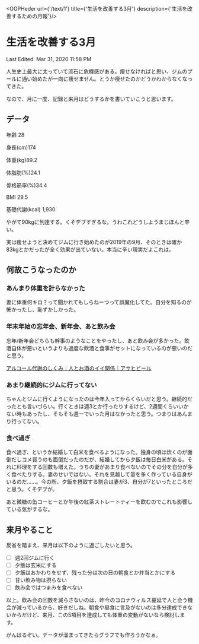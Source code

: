 
<OGPHeder url={'/text/1'} title={'生活を改善する3月'} description={'生活を改善するための月報'}/>

# 生活を改善する3月

Last Edited: Mar 31, 2020 11:58 PM

人生史上最大に太っていて流石に危機感がある。痩せなければと思い、ジムのプールに通い始めたが一向に痩せません。とうか痩せたのかどうかわからなくなってきた。

なので、月に一度、記録と来月はどうするかを書いていこうと思います。

## データ

年齢 28

身長(cm)174 

体重(kg)89.2

体脂肪(%)24.1

骨格筋率(%)34.4

BMI 29.5

基礎代謝(kcal) 1,930

やがて90kgに到達する。くそデブすぎるな。うわこれどうしようまじほんと辛い。

実は痩せようと決めてジムに行き始めたのが2019年の9月、そのときは確か83kgとかだったが全く効果が出ていない。本当に辛い現実だよこれは。

## 何故こうなったのか

### あんまり体重を計らなかった

妻に体重何キロ？って聞かれてもしらねーつって誤魔化してた。自分を知るのが怖かったし、恥ずかしかった。

### 年末年始の忘年会、新年会、あと飲み会

忘年/新年会どちらも幹事のようなことをやったし、あと飲み会が多かった。飲酒自体が悪いというよりも過度な飲酒と食事がセットになっているのが悪いのだと思う。

[アルコール代謝のしくみ｜人とお酒のイイ関係｜アサヒビール](https://www.asahibeer.co.jp/csr/tekisei/health/action.html)

### あまり継続的にジムに行ってない

ちゃんとジムに行くようになったのは今年入ってからくらいだと思う。継続的だったとも言いづらい。行くときは週3とか行ったりするけど、2週間くらいいかない時もあったし、そもそも週一でいった月はなかったと思う。つまりはあんまり行ってない。

### 食べ過ぎ

食べ過ぎ、というか結婚して白米を食べるようになった。独身の頃は炊くのが面倒だしコメ買うのも面倒だったのだが、結婚してから夕飯は毎日白米がある。それに料理をする回数も増えた。うちの妻があまり食べないのでその分を自分が多く食べたりする。妻のせいではない。それを見越して量を多く作っている自身がいるのだ......。今の所、夕飯を摂取する割合は妻が3、自分が7といったところだと思う。くそデブが。

あと微糖の缶コーヒーとか午後の紅茶ストレートティーを飲むのでこれも影響している気がするな。

## 来月やること

反省を踏まえ、来月は以下のように過ごしたいと思う。

- [ ]  週2回ジムに行く
- [ ]  夕飯は玄米にする
- [ ]  夕飯はおかわりをせず、残った分は次の日の朝食とか弁当とかにする
- [ ]  甘い飲み物は摂らない
- [ ]  飲み会ではつまみを食べない

以上。飲み会の回数を減らさないのは、昨今のコロナウィルス蔓延で人と会う機会が減っているから、好きだしね。朝食や昼食に言及がないのは多分達成できないからだけど、来月、この5項目を達成しても体重の変動がないなら検討します。

がんばるぞい。データが溜まってきたらグラフでも作ろうかなぁ。